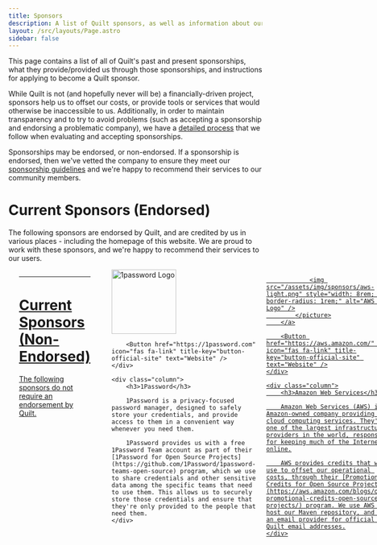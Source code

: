 ```yaml
---
title: Sponsors
description: A list of Quilt sponsors, as well as information about our sponsorship process in general
layout: /src/layouts/Page.astro
sidebar: false
---
```



This page contains a list of all of Quilt's past and present sponsorships, what they provide/provided us through those sponsorships, and instructions for applying to become a Quilt sponsor.

While Quilt is not (and hopefully never will be) a financially-driven project, sponsors help us to offset our costs, or provide tools or services that would otherwise be inaccessible to us. Additionally, in order to maintain transparency and to try to avoid problems (such as accepting a sponsorship and endorsing a problematic company), we have a [detailed process](https://github.com/QuiltMC/rfcs/blob/master/rfc/0061-sponsorships.md) that we follow when evaluating and accepting sponsorships.

Sponsorships may be endorsed, or non-endorsed. If a sponsorship is endorsed, then we've vetted the company to ensure they meet our [sponsorship guidelines](https://github.com/QuiltMC/rfcs/blob/main/rfc/0061-sponsorships.md#sponsor-guidelines) and we're happy to recommend their services to our community members.

# Current Sponsors (Endorsed)

The following sponsors are endorsed by Quilt, and are credited by us in various places - including the homepage of this website. We are proud to work with these sponsors, and we're happy to recommend their services to our users.

<div class="columns is-mobile">
	<div class="column is-narrow p-4 is-flex is-flex-direction-column">
		<a class="mb-2" href="https://chs.gg/">
			<picture>
				<source
					srcset="/assets/img/sponsors/chs/cloud-white.svg"
					media="(prefers-color-scheme: dark)"
				/>

				<img src="/assets/img/sponsors/chs/cloud-dark.svg" style="width: 8rem; border-radius: 1rem;" alt="Capitol Hosting Solutions Logo" />
			</picture>
		</a>

		<Button href="https://chs.gg/" icon="fas fa-link" title-key="button-official-site" text="Website" />
	</div>

	<div class="column">
		<h3>Capitol Hosting Solutions</h3>

		Capitol Hosting Solutions is a small game server and website hosting company headquartered in Seattle, which aims to make use of as much open-source technology as possible to provide their services, at a cost that won't break the bank.

		Capitol Hosting Solutions provides hosting for most of Quilt's infrastructure at no cost to us - including our <a href={ site.forum }>forum</a> and <a href={ site.wikis.collab }>Community Collab wiki</a>. They also partner with Quilt and Modfest to provide hosting for official events such as [BlanketCon](https://blanketcon.modfest.net).
	</div>
</div>

---

# Current Sponsors (Non-Endorsed)

The following sponsors do not require an endorsement by Quilt.

<div class="columns is-mobile">
	<div class="column is-narrow p-4 is-flex is-flex-direction-column">
		<a class="mb-2" href="https://1password.com">
			<img src="/assets/img/sponsors/1password.png" style="width: 8rem;" alt="1password Logo" />
		</a>

		<Button href="https://1password.com" icon="fas fa-link" title-key="button-official-site" text="Website" />
	</div>

	<div class="column">
		<h3>1Password</h3>

		1Password is a privacy-focused password manager, designed to safely store your credentials, and provide access to them in a convenient way whenever you need them.

		1Password provides us with a free 1Password Team account as part of their [1Password for Open Source Projects](https://github.com/1Password/1password-teams-open-source) program, which we use to share credentials and other sensitive data among the specific teams that need to use them. This allows us to securely store those credentials and ensure that they're only provided to the people that need them.
	</div>
</div>

<div class="columns is-mobile">
	<div class="column is-narrow p-4 is-flex is-flex-direction-column">
		<a class="mb-4" href="https://aws.amazon.com/">
			<picture>
				<source
					srcset="/assets/img/sponsors/aws-dark.png"
					media="(prefers-color-scheme: dark)"
				/>

				<img src="/assets/img/sponsors/aws-light.png" style="width: 8rem; border-radius: 1rem;" alt="AWS Logo" />
			</picture>
		</a>

		<Button href="https://aws.amazon.com/" icon="fas fa-link" title-key="button-official-site" text="Website" />
	</div>

	<div class="column">
		<h3>Amazon Web Services</h3>

		Amazon Web Services (AWS) is an Amazon-owned company providing cloud computing services. They're one of the largest infrastructure providers in the world, responsible for keeping much of the Internet online.

		AWS provides credits that we use to offset our operational costs, through their [Promotional Credits for Open Source Projects](https://aws.amazon.com/blogs/opensource/aws-promotional-credits-open-source-projects/) program. We use AWS to host our Maven repository, and as an email provider for official Quilt email addresses.
	</div>
</div>

---

# Past Sponsors (Endorsed)

The following past sponsors were endorsed by Quilt while we were working with them. We were proud to work with these sponsors, and we're happy to recommend their services to our users.

<div class="columns is-mobile">
	<div class="column is-narrow p-4 is-flex is-flex-direction-column">
		<a class="mb-2" href="https://1password.com">
			<img src="/assets/img/sponsors/starchild-systems.svg" style="width: 8rem;" alt="Starchild Systems Logo" />
		</a>

		{/* <Button href="https://1password.com" icon="fas fa-link" title-key="button-official-site" text="Website" /> */}
	</div>

	<div class="column">
		<h3>Starchild Systems</h3>

		Starchild Systems is an Infrastructure-as-a-Service and Software-as-a-Service company. They hosted the <a href={site.forum}>Quilt Forum</a>, <a href={site.wikis.collab}>Collab Wiki</a> and several of our Discord bots on their infrastructure at no cost to us.

		While Starchild Systems is no longer sponsoring us, the company owners (the Starchild System) are part of Quilt's Infrastructure Team, and they help us to deploy, manage and run all of our services, including our <a href={site.meta}>Meta server</a> and <a href={site.maven}>Maven repo</a>. We also make use of their paid ModMail+ offering, which is a Discord bot that provides a simple way for our community members to communicate with the Community Team.
	</div>
</div>

---

{/* # Past Sponsors (Non-Endorsed)

The following past sponsors did not require an endorsement by Quilt while we were working with them.

---*/}

# Sponsoring Quilt

For detailed information on our processes for accepting and handling sponsors, please see the [Sponsorships RFC](https://github.com/QuiltMC/rfcs/blob/master/rfc/0061-sponsorships.md).

If you're an individual that just wishes to support us and help cover our costs, the best way to do so is by donating directly on our [OpenCollective page](https://opencollective.com/quiltmc).

In addition to Endorsed and Non-Endorsed sponsors, there are two types of sponsorship: Financial and Non-Financial. Financial Sponsorships are those that provide direct financial contributions to Quilt through our [OpenCollective page](https://opencollective.com/quiltmc), and non-financial sponsorships are those that provide tools or services to us at a discount, or for free. When offering us a sponsorship, please include whether it is a financial or non-financial sponsorship, as well as if you would like to be endorsed or not.

When deciding whether to accept a sponsorship, we look for sponsors that provide high-quality products at fair and competitive prices, market their products transparently and honestly, and do not discriminate against minorities, have a history of anti-consumer practices, or conduct business in a way that is unsustainable or especially harmful to the environment. For the full list of Sponsorship Guidelines, see the [Sponsorships RFC](https://github.com/QuiltMC/rfcs/blob/master/rfc/0061-sponsorships.md).

A good sponsorship offer should include the following:

* Information about you, the sponsor
* What the sponsorship is (tools, services or money)
* Any additional terms of the sponsorship (if applicable)
* Links to your website, social media etc -- we're more likely to accept your sponsorship if you have a website with lots of details about your offerings

To offer us a sponsorship, please email the Outreach Team at <a href="maito:outreach@quiltmc.org">outreach@quiltmc.org</a>. We look forward to hearing from you!
